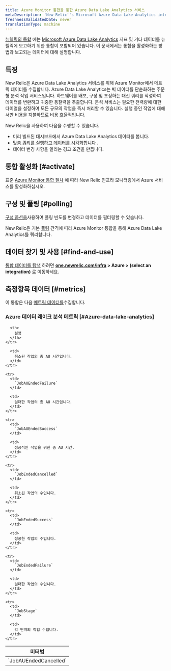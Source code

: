 ```yaml
---
title: Azure Monitor 통합을 통한 Azure Data Lake Analytics 서비스
metaDescription: 'New Relic''s Microsoft Azure Data Lake Analytics integration: what data it reports and how to enable it.'
freshnessValidatedDate: never
translationType: machine
---
```


[뉴렐릭의 통합](/docs/infrastructure/introduction-infra-monitoring) 에는 [Microsoft Azure Data Lake Analytics](https://azure.microsoft.com/en-us/products/data-lake-analytics) 지표 및 기타 데이터를 뉴렐릭에 보고하기 위한 통합이 포함되어 있습니다. 이 문서에서는 통합을 활성화하는 방법과 보고되는 데이터에 대해 설명합니다.

## 특징

New Relic은 Azure Data Lake Analytics 서비스를 위해 Azure Monitor에서 메트릭 데이터를 수집합니다. Azure Data Lake Analytics는 빅 데이터를 단순화하는 주문형 분석 작업 서비스입니다. 하드웨어를 배포, 구성 및 조정하는 대신 쿼리를 작성하여 데이터를 변환하고 귀중한 통찰력을 추출합니다. 분석 서비스는 필요한 전력량에 대한 다이얼을 설정하여 모든 규모의 작업을 즉시 처리할 수 있습니다. 실행 중인 작업에 대해서만 비용을 지불하므로 비용 효율적입니다.

New Relic을 사용하여 다음을 수행할 수 있습니다.

* 미리 빌드된 대시보드에서 Azure Data Lake Analytics 데이터를 봅니다.
* [맞춤 쿼리를 실행하고 데이터를 시각화합니다](/docs/infrastructure/integrations-getting-started/getting-started/use-integration-data-new-relic-insights) .
* 데이터 변경 사항을 알리는 경고 조건을 만듭니다.

## 통합 활성화 [#activate]

표준 [Azure Monitor 통합 절차](/docs/infrastructure/microsoft-azure-integrations/azure-integrations-list/azure-monitor) 에 따라 New Relic 인프라 모니터링에서 Azure 서비스를 활성화하십시오.

## 구성 및 폴링 [#polling]

[구성 옵션을](/docs/infrastructure/microsoft-azure-integrations/azure-integrations-list/azure-monitor/#settings)사용하여 폴링 빈도를 변경하고 데이터를 필터링할 수 있습니다.

New Relic은 기본 [폴링](/docs/infrastructure/microsoft-azure-integrations/azure-integrations-list/azure-monitor/#settings) 간격에 따라 Azure Monitor 통합을 통해 Azure Data Lake Analytics를 쿼리합니다.

## 데이터 찾기 및 사용 [#find-and-use]

[통합 데이터를 탐색](/docs/infrastructure/integrations/find-use-infrastructure-integration-data) 하려면 <DNT>**[one.newrelic.com/infra](https://one.newrelic.com/infra) &gt; Azure &gt; (select an integration)**</DNT> 로 이동하세요.

## 측정항목 데이터 [#metrics]

이 통합은 다음 [메트릭 데이터를](/docs/infrastructure/integrations-getting-started/getting-started/understand-integration-data-data-types#metric)수집합니다.

### Azure 데이터 레이크 분석 메트릭 [#Azure-data-lake-analytics]

<table>
  <thead>
    <tr>
      <th style={{ width: "300px" }}>
        미터법
      </th>

      <th>
        설명
      </th>
    </tr>
  </thead>

  <tbody>
    <tr>
      <td>
        `JobAUEndedCancelled`
      </td>

      <td>
        취소된 작업의 총 AU 시간입니다.
      </td>
    </tr>

    <tr>
      <td>
        `JobAUEndedFailure`
      </td>

      <td>
        실패한 작업의 총 AU 시간입니다.
      </td>
    </tr>

    <tr>
      <td>
        `JobAUEndedSuccess`
      </td>

      <td>
        성공적인 작업을 위한 총 AU 시간.
      </td>
    </tr>

    <tr>
      <td>
        `JobEndedCancelled`
      </td>

      <td>
        취소된 작업의 수입니다.
      </td>
    </tr>

    <tr>
      <td>
        `JobEndedSuccess`
      </td>

      <td>
        성공한 작업의 수입니다.
      </td>
    </tr>

    <tr>
      <td>
        `JobEndedFailure`
      </td>

      <td>
        실패한 작업의 수입니다.
      </td>
    </tr>

    <tr>
      <td>
        `JobStage`
      </td>

      <td>
        각 단계의 작업 수입니다.
      </td>
    </tr>
  </tbody>
</table>